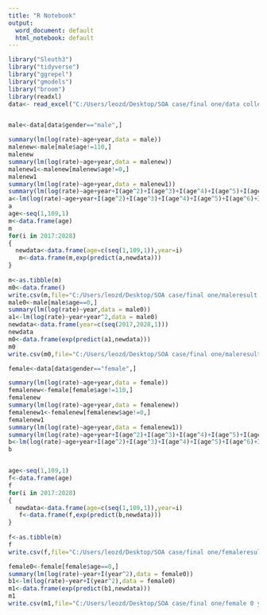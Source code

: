---
title: "R Notebook"
output:
  word_document: default
  html_notebook: default
---
```{r}
library("Sleuth3")
library("tidyverse")
library("ggrepel")
library("gmodels")
library("broom")
library(readxl)
data<- read_excel("C:/Users/leozd/Desktop/SOA case/final one/data collection.xlsx",sheet = "death rate collection")

```

```{r}

```

```{r}
male<-data[data$gender=="male",]

summary(lm(log(rate)~age+year,data = male))
malenew<-male[male$age!=110,]
malenew
summary(lm(log(rate)~age+year,data = malenew))
malenew1<-malenew[malenew$age!=0,]
malenew1
summary(lm(log(rate)~age+year,data = malenew1))
summary(lm(log(rate)~age+year+I(age^2)+I(age^3)+I(age^4)+I(age^5)+I(age^6)+I(age^7)+I(age^8),data = malenew1))
a<-lm(log(rate)~age+year+I(age^2)+I(age^3)+I(age^4)+I(age^5)+I(age^6)+I(age^7)+I(age^8),data = malenew1)
a
age<-seq(1,109,1)
m<-data.frame(age)
m
for(i in 2017:2028)
{
  newdata<-data.frame(age=c(seq(1,109,1)),year=i)
   m<-data.frame(m,exp(predict(a,newdata)))
}
  
m<-as.tibble(m)
m0<-data.frame()
write.csv(m,file="C:/Users/leozd/Desktop/SOA case/final one/maleresult.csv")
male0<-male[male$age==0,]
summary(lm(log(rate)~year,data = male0))
a1<-lm(log(rate)~year+year^2,data = male0)
newdata<-data.frame(year=c(seq(2017,2028,1)))
newdata
m0<-data.frame(exp(predict(a1,newdata)))
m0
write.csv(m0,file="C:/Users/leozd/Desktop/SOA case/final one/maleresult 0 years.csv")


```

```{r}
female<-data[data$gender=="female",]

summary(lm(log(rate)~age+year,data = female))
femalenew<-female[female$age!=110,]
femalenew
summary(lm(log(rate)~age+year,data = femalenew))
femalenew1<-femalenew[femalenew$age!=0,]
femalenew1
summary(lm(log(rate)~age+year,data = femalenew1))
summary(lm(log(rate)~age+year+I(age^2)+I(age^3)+I(age^4)+I(age^5)+I(age^6)+I(age^7)+I(age^8)+I(age^9),data = femalenew1))
b<-lm(log(rate)~age+year+I(age^2)+I(age^3)+I(age^4)+I(age^5)+I(age^6)+I(age^7)+I(age^8)+I(age^9),data = femalenew1)
b


age<-seq(1,109,1)
f<-data.frame(age)
f
for(i in 2017:2028)
{
  newdata<-data.frame(age=c(seq(1,109,1)),year=i)
   f<-data.frame(f,exp(predict(b,newdata)))
}
  
f<-as.tibble(m)
f
write.csv(f,file="C:/Users/leozd/Desktop/SOA case/final one/femaleresult.csv")

female0<-female[female$age==0,]
summary(lm(log(rate)~year+I(year^2),data = female0))
b1<-lm(log(rate)~year+I(year^2),data = female0)
m1<-data.frame(exp(predict(b1,newdata)))
m1
write.csv(m1,file="C:/Users/leozd/Desktop/SOA case/final one/female 0 years.csv")

```




